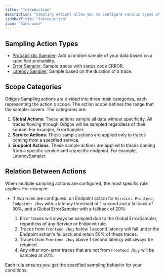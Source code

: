 ```yaml
---
title: "Introduction"
description: "Sampling Actions allow you to configure various types of sampling methods before exporting traces to your destinations."
sidebarTitle: "Introduction"
icon: "hand-wave"
---
```



<BetaWarning />

## Sampling Action Types

- [Probabilistic Sampler](/pipeline/actions/sampling/probabilisticsampler): Add a random sample of your data based on a specified probability.
- [Error Sampler](/pipeline/actions/sampling/errorsampler): Sample traces with status code ERROR.
- [Latency Sampler](/pipeline/actions/sampling/latencysampler): Sample based on the duration of a trace.

## Scope Categories

Odigos Sampling actions are divided into three main categories, each representing the action's scope. The action scope defines the range that the sampler covers. The categories are:

1. **Global Actions**: These actions sample all data without specificity. All traces flowing through Odigos will be sampled regardless of their source. For example, ErrorSampler.
2. **Service Actions**: These sample actions are applied only to traces coming from a specified service.
3. **Endpoint Actions**: These sample actions are applied to traces coming from a specific service and a specific endpoint. For example, LatencySampler.

## Relation Between Actions

When multiple sampling actions are configured, the most specific rule applies. For example:

- If two rules are configured: an Endpoint action for `Service: Frontend, Endpoint: /buy` with a latency threshold of 1 second and a fallback of 50%, and a Global ErrorSampler with a fallback of 20%:

  1. Error traces will always be sampled due to the Global ErrorSampler, regardless of any Service or Endpoint rule.
  2. Traces from `Frontend /buy` below 1 second latency will fall under the Endpoint action's fallback and retain 50% of these traces.
  3. Traces from `Frontend /buy` above 1 second latency will always be retained.
  4. Any other non-error traces that are not from `Frontend /buy` will be sampled at 20%. 

Each rule ensures you get the specified sampling behavior for your conditions.

